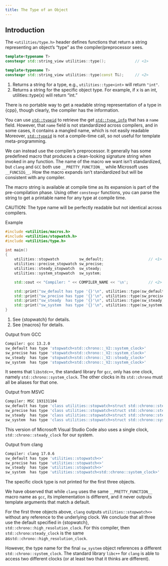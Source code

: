 ```yaml
---
title: The Type of an Object
---
```


## Introduction

The `<utilities/type.h>` header defines functions that return a string representing an object's "type" as the compiler/preprocessor sees.

```cpp
template<typename T>
constexpr std::string_view utilities::type();             // <1>

template<typename T>
constexpr std::string_view utilities::type(const T&);     // <2>
```
1. Returns a string for a type, e.g., `utilities::type<int>` will return `"int"`.
2. Returns a string for the specific object type. For example, if x is an int, utilities::type(x) will return "int."

There is no portable way to get a readable string representation of a type in {cpp}, though clearly, the compiler has the information.

You can use [`std::typeid`] to retrieve the get [`std::type_info`] that has a `name` field.
However, that `name` field is not standardized across compilers, and in some cases, it contains a mangled name, which is not easily readable
Moreover, [`std::typeid`] is not a compile-time call, so not useful for template meta-programming.

We can instead use the compiler's preprocessor.
It generally has some predefined macro that produces a clean-looking signature string when invoked in any function.
The name of the macro we want isn't standardized, but `clang` and `GCC` both use `__PRETTY_FUNCTION__` while Microsoft uses `__FUNCSIG__`.
How the macro expands isn't standardized but will be consistent with any compiler.

The macro string is available at compile time as its expansion is part of the pre-compilation phase.
Using other `constexpr` functions, you can parse the string to get a printable name for any type at compile time.

CAUTION: The type name will be perfectly readable but not identical across compilers.

[Example]{.bt}
```cpp
#include <utilities/macros.h>
#include <utilities/stopwatch.h>
#include <utilities/type.h>

int main()
{
    utilities::stopwatch         sw_default;                    // <1>
    utilities::precise_stopwatch sw_precise;
    utilities::steady_stopwatch  sw_steady;
    utilities::system_stopwatch  sw_system;

    std::cout << "Compiler: " << COMPILER_NAME << '\n';         // <2>

    std::print("sw_default has type '{}'\n", utilities::type(sw_default));
    std::print("sw_precise has type '{}'\n", utilities::type(sw_precise));
    std::print("sw_steady  has type '{}'\n", utilities::type(sw_steady));
    std::print("sw_system  has type '{}'\n", utilities::type(sw_system));
}
```
1. See {stopwatch} for details.
2. See {macros} for details.

[Output from GCC]{.bt}
```sh
Compiler: gcc 13.2.0
sw_default has type 'stopwatch<std::chrono::_V2::system_clock>'
sw_precise has type 'stopwatch<std::chrono::_V2::system_clock>'
sw_steady  has type 'stopwatch<std::chrono::_V2::steady_clock>'
sw_system  has type 'stopwatch<std::chrono::_V2::system_clock>'
```
It seems that `libstdc++`, the standard library for `gcc`, only has one clock, namely `std::chrono::system_clock`.
The other clocks in its `std::chrono` must all be aliases for that one.

[Output from MSVC]{.bt}
```sh
Compiler: MSC 193131104
sw_default has type 'class utilities::stopwatch<struct std::chrono::steady_clock>'
sw_precise has type 'class utilities::stopwatch<struct std::chrono::steady_clock>'
sw_steady  has type 'class utilities::stopwatch<struct std::chrono::steady_clock>'
sw_system  has type 'class utilities::stopwatch<struct std::chrono::system_clock>'
```
This version of Microsoft Visual Studio Code also uses a single clock, `std::chrono::steady_clock` for our system.

[Output from clang]{.bt}
```sh
Compiler: clang 17.0.6
sw_default has type 'utilities::stopwatch<>'
sw_precise has type 'utilities::stopwatch<>'
sw_steady  has type 'utilities::stopwatch<>'
sw_system  has type 'utilities::stopwatch<std::chrono::system_clock>'
```
The specific clock type is not printed for the first three objects.

We have observed that while `clang` uses the same `__PRETTY_FUNCTION__` macro name as `gcc`, its implementation is different, and it never outputs template arguments that match a default.

For the first three objects above, `clang` outputs `utilities::stopwatch<>` without any reference to the underlying clock.
We conclude that all three use the default specified in {stopwatch}, `std::chrono::high_resolution_clock`.
For this compiler, then `std::chrono:steady_clock` is the same as`std::chrono::high_resolution_clock`.

However, the type name for the final `sw_system` object references a different `std::chrono::system_clock`.
The standard library `libc++` for `clang` is able to access two different clocks (or at least two that it thinks are different).

<!-- Some reference link definitions -->

[`std::typeid`]:        https://en.cppreference.com/w/cpp/language/typeid
[`std::type_info`]:     https://en.cppreference.com/w/cpp/types/type_info
